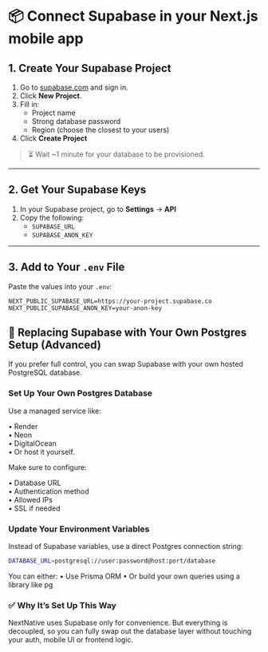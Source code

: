 # 📦 Connect Supabase in your Next.js mobile app

## 1. Create Your Supabase Project

1. Go to [supabase.com](https://supabase.com) and sign in.
2. Click **New Project**.
3. Fill in:
   - Project name
   - Strong database password
   - Region (choose the closest to your users)
4. Click **Create Project**

> ⏳ Wait ~1 minute for your database to be provisioned.

---

## 2. Get Your Supabase Keys

1. In your Supabase project, go to **Settings** → **API**
2. Copy the following:
   - `SUPABASE_URL`
   - `SUPABASE_ANON_KEY`

---

## 3. Add to Your `.env` File

Paste the values into your `.env`:

```env
NEXT_PUBLIC_SUPABASE_URL=https://your-project.supabase.co
NEXT_PUBLIC_SUPABASE_ANON_KEY=your-anon-key
```

## 🔄 Replacing Supabase with Your Own Postgres Setup (Advanced)

If you prefer full control, you can swap Supabase with your own hosted PostgreSQL database.

### Set Up Your Own Postgres Database

Use a managed service like:

• Render<br/>
• Neon<br/>
• DigitalOcean<br/>
• Or host it yourself.

Make sure to configure:

• Database URL<br/>
• Authentication method<br/>
• Allowed IPs<br/>
• SSL if needed

### Update Your Environment Variables

Instead of Supabase variables, use a direct Postgres connection string:

```bash
DATABASE_URL=postgresql://user:password@host:port/database
```

You can either:
• Use Prisma ORM
• Or build your own queries using a library like pg

### ✅ Why It’s Set Up This Way

NextNative uses Supabase only for convenience.
But everything is decoupled, so you can fully swap out the database layer without touching your auth, mobile UI or frontend logic.
